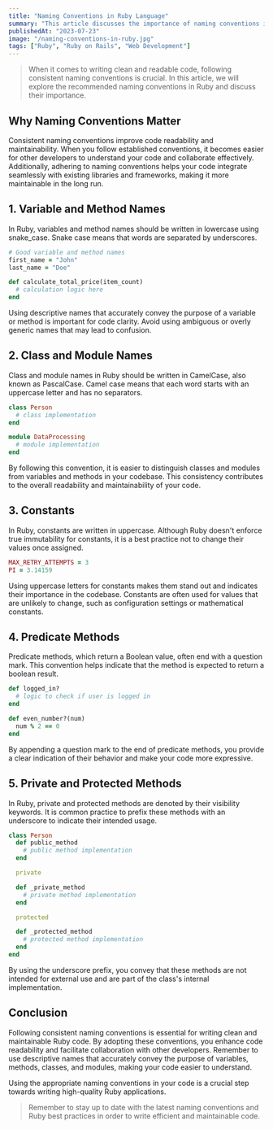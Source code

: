 ```yaml
---
title: "Naming Conventions in Ruby Language"
summary: "This article discusses the importance of naming conventions in Ruby and provides guidelines for consistent and readable code."
publishedAt: "2023-07-23"
image: "/naming-conventions-in-ruby.jpg"
tags: ["Ruby", "Ruby on Rails", "Web Development"]
---
```


> When it comes to writing clean and readable code, following consistent naming conventions is crucial. In this article, we will explore the recommended naming conventions in Ruby and discuss their importance.
>
## Why Naming Conventions Matter

Consistent naming conventions improve code readability and maintainability. When you follow established conventions, it becomes easier for other developers to understand your code and collaborate effectively. Additionally, adhering to naming conventions helps your code integrate seamlessly with existing libraries and frameworks, making it more maintainable in the long run.

## 1. Variable and Method Names

In Ruby, variables and method names should be written in lowercase using snake_case. Snake case means that words are separated by underscores.

```ruby
# Good variable and method names
first_name = "John"
last_name = "Doe"

def calculate_total_price(item_count)
  # calculation logic here
end
```

Using descriptive names that accurately convey the purpose of a variable or method is important for code clarity. Avoid using ambiguous or overly generic names that may lead to confusion.

## 2. Class and Module Names

Class and module names in Ruby should be written in CamelCase, also known as PascalCase. Camel case means that each word starts with an uppercase letter and has no separators.

```ruby
class Person
  # class implementation
end

module DataProcessing
  # module implementation
end
```

By following this convention, it is easier to distinguish classes and modules from variables and methods in your codebase. This consistency contributes to the overall readability and maintainability of your code.

## 3. Constants

In Ruby, constants are written in uppercase. Although Ruby doesn't enforce true immutability for constants, it is a best practice not to change their values once assigned.

```ruby
MAX_RETRY_ATTEMPTS = 3
PI = 3.14159
```

Using uppercase letters for constants makes them stand out and indicates their importance in the codebase. Constants are often used for values that are unlikely to change, such as configuration settings or mathematical constants.

## 4. Predicate Methods

Predicate methods, which return a Boolean value, often end with a question mark. This convention helps indicate that the method is expected to return a boolean result.

```ruby
def logged_in?
  # logic to check if user is logged in
end

def even_number?(num)
  num % 2 == 0
end
```

By appending a question mark to the end of predicate methods, you provide a clear indication of their behavior and make your code more expressive.

## 5. Private and Protected Methods

In Ruby, private and protected methods are denoted by their visibility keywords. It is common practice to prefix these methods with an underscore to indicate their intended usage.

```ruby
class Person
  def public_method
    # public method implementation
  end

  private

  def _private_method
    # private method implementation
  end

  protected

  def _protected_method
    # protected method implementation
  end
end
```

By using the underscore prefix, you convey that these methods are not intended for external use and are part of the class's internal implementation.

## Conclusion

Following consistent naming conventions is essential for writing clean and maintainable Ruby code. By adopting these conventions, you enhance code readability and facilitate collaboration with other developers. Remember to use descriptive names that accurately convey the purpose of variables, methods, classes, and modules, making your code easier to understand.

Using the appropriate naming conventions in your code is a crucial step towards writing high-quality Ruby applications.

> Remember to stay up to date with the latest naming conventions and Ruby best practices in order to write efficient and maintainable code.

